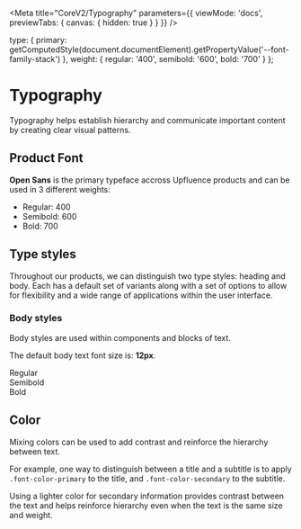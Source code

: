 
<Meta
  title="CoreV2/Typography"
  parameters={{
    viewMode: 'docs',
    previewTabs: { canvas: { hidden: true } }
  }}
/>

  type: {
    primary: getComputedStyle(document.documentElement).getPropertyValue('--font-family-stack')
  },
  weight: {
    regular: '400',
    semibold: '600',
    bold: '700'
  }
};


# Typography

Typography helps establish hierarchy and communicate important content by
creating clear visual patterns.

## Product Font

**Open Sans** is the primary typeface accross Upfluence products and can be used
in 3 different weights:

- Regular: 400
- Semibold: 600
- Bold: 700

## Type styles

Throughout our products, we can distinguish two type styles: heading and body.
Each has a default set of variants along with a set of options to allow for
flexibility and a wide range of applications within the user interface.

### Body styles

Body styles are used within components and blocks of text.

The default body text font size is: **12px**.

<div class="fx-col fx-gap-px-12">
  <div class="fx-col">
    <span>Regular</span>
    <Typeset
      fontSizes={[Number(10), Number(12), Number(14), Number(16)]}
      fontWeight={typography.weight.regular}
      sampleText={SampleText}
      fontFamily={typography.type.primary}
    />
  </div>

  <div class="fx-row fx-gap-px-12">
    <div class="fx-1">
      <div class="fx-col">
        <span>Semibold</span>
        <Typeset
          fontSizes={[Number(10), Number(12), Number(14), Number(16)]}
          fontWeight={typography.weight.semibold}
          sampleText={SampleText}
          fontFamily={typography.type.primary}
        />
      </div>
    </div>
    <div class="fx-1">
      <div class="fx-col">
        <span>Bold</span>
        <Typeset
          fontSizes={[Number(10), Number(12), Number(14), Number(16)]}
          fontWeight={typography.weight.bold}
          sampleText={SampleText}
          fontFamily={typography.type.primary}
        />
      </div>
    </div>
  </div>
</div>

## Color

Mixing colors can be used to add contrast and reinforce the hierarchy between
text.

For example, one way to distinguish between a title and a subtitle is to apply
`.font-color-primary` to the title, and `.font-color-secondary` to the subtitle.

Using a lighter color for secondary information provides contrast between the
text and helps reinforce hierarchy even when the text is the same size and
weight.

<ColorPalette>
  <ColorItem
    title="Primary"
    colors={{
      'var(--font-color-primary) / .font-color-primary': getComputedStyle(document.documentElement).getPropertyValue(
        '--font-color-primary'
      )
    }}
  />
  <ColorItem
    title="Secondary"
    colors={{
      'var(--font-color-secondary) / .font-color-secondary': getComputedStyle(
        document.documentElement
      ).getPropertyValue('--font-color-secondary')
    }}
  />
  <ColorItem
    title="Tertiary"
    colors={{
      'var(--font-color-tertiary) / .font-color-tertiary': getComputedStyle(document.documentElement).getPropertyValue(
        '--font-color-tertiary'
      )
    }}
  />
</ColorPalette>
